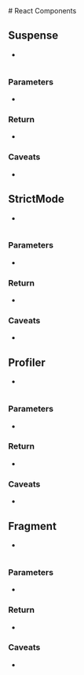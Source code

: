
<MainLayout>
# React Components

## Suspense

-

```ts

```

### Parameters

-

### Return

-

### Caveats

-

## StrictMode

-

```ts

```

### Parameters

-

### Return

-

### Caveats

-

## Profiler

-

```ts

```

### Parameters

-

### Return

-

### Caveats

-

## Fragment

-

```ts

```

### Parameters

-

### Return

-

### Caveats

-

</MainLayout>
